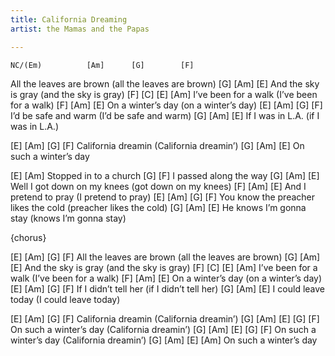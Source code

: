 ```yaml
---
title: California Dreaming
artist: the Mamas and the Papas

---
```



    NC/(Em)          [Am]      [G]        [F]
All the leaves are brown (all the leaves are brown)
       [G]    [Am]                   [E]
And the sky is gray  (and the sky is gray)
      [F]             [C]        [E]  [Am]
I've been for a walk  (I've been for a walk)
     [F]      [Am]                [E]
On a winter's day  (on a winter's day)
       [E]             [Am]    [G]      [F]
I'd be safe and warm (I'd be safe and warm)
    [G]    [Am]               [E]
If I was in L.A.  (if I was in L.A.)

:::{.chorus}
[E]          [Am]     [G]       [F]
California dreamin  (California dreamin')
   [G]    [Am]     [E]
On such a winter's day
:::


[E]            [Am]
Stopped in to a church
 [G]          [F]
I passed along the way
       [G]            [Am]            [E]
Well I got down on my knees (got down on my knees)
[F]             [Am]               [E]
And I pretend to pray (I pretend to pray)
[E]                  [Am]      [G]                [F]
You know the preacher likes the cold (preacher likes the cold)
        [G]       [Am]                  [E]
He knows I'm gonna stay (knows I'm gonna stay)

{chorus}

[E]              [Am]      [G]        [F]
All the leaves are brown (all the leaves are brown)
       [G]    [Am]                   [E]
And the sky is gray (and the sky is gray)
[F]            [C]        [E]  [Am]
I've been for a walk (I've been for a walk)
    [F]      [Am]                [E]
On a winter's day  (on a winter's day)
       [E]             [Am]    [G]      [F]
If I didn't tell her  (if I didn't tell her)
       [G]   [Am]                 [E]
I could leave today (I could leave today)

[E]          [Am]     [G]       [F]
California dreamin (California dreamin')
  [G]    [Am]     [E]          [G]      [F]
On such a winter's day (California dreamin')
  [G]    [Am]     [E]          [G]      [F]
On such a winter's day (California dreamin')
  [G]    [Am]     [E]   [Am]
On such a winter's day

